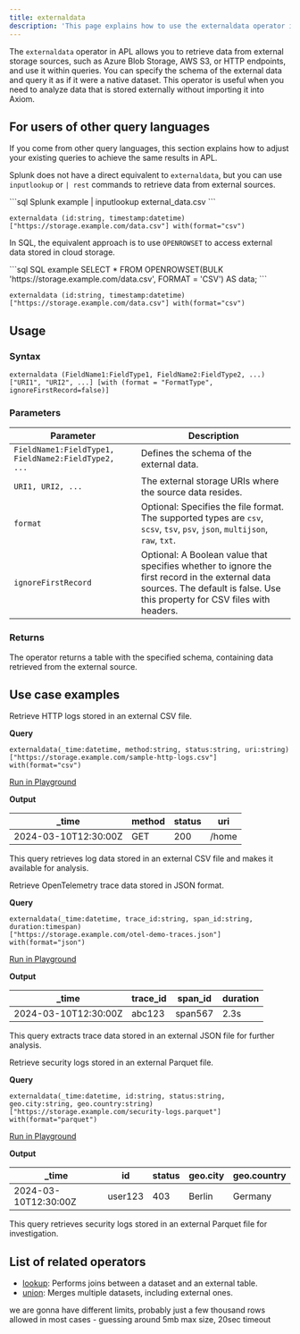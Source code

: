 ```yaml
---
title: externaldata
description: 'This page explains how to use the externaldata operator in APL.'
---
```


The `externaldata` operator in APL allows you to retrieve data from external storage sources, such as Azure Blob Storage, AWS S3, or HTTP endpoints, and use it within queries. You can specify the schema of the external data and query it as if it were a native dataset. This operator is useful when you need to analyze data that is stored externally without importing it into Axiom.

## For users of other query languages

If you come from other query languages, this section explains how to adjust your existing queries to achieve the same results in APL.

<AccordionGroup>
<Accordion title="Splunk SPL users">

Splunk does not have a direct equivalent to `externaldata`, but you can use `inputlookup` or `| rest` commands to retrieve data from external sources.

<CodeGroup>
```sql Splunk example
| inputlookup external_data.csv
```

```kusto APL equivalent
externaldata (id:string, timestamp:datetime) ["https://storage.example.com/data.csv"] with(format="csv")
```
</CodeGroup>

</Accordion>
<Accordion title="ANSI SQL users">

In SQL, the equivalent approach is to use `OPENROWSET` to access external data stored in cloud storage.

<CodeGroup>
```sql SQL example
SELECT * FROM OPENROWSET(BULK 'https://storage.example.com/data.csv', FORMAT = 'CSV') AS data;
```

```kusto APL equivalent
externaldata (id:string, timestamp:datetime) ["https://storage.example.com/data.csv"] with(format="csv")
```
</CodeGroup>

</Accordion>
</AccordionGroup>

## Usage

### Syntax

```kusto
externaldata (FieldName1:FieldType1, FieldName2:FieldType2, ...) ["URI1", "URI2", ...] [with (format = "FormatType", ignoreFirstRecord=false)]
```

### Parameters

| Parameter | Description |
|-----------|-------------|
| `FieldName1:FieldType1, FieldName2:FieldType2, ...` | Defines the schema of the external data. |
| `URI1, URI2, ...` | The external storage URIs where the source data resides. |
| `format` | Optional: Specifies the file format. The supported types are `csv`, `scsv`, `tsv`, `psv`, `json`, `multijson`, `raw`, `txt`. |
| `ignoreFirstRecord` | Optional: A Boolean value that specifies whether to ignore the first record in the external data sources. The default is false. Use this property for CSV files with headers. |

### Returns

The operator returns a table with the specified schema, containing data retrieved from the external source.

## Use case examples

<Tabs>
<Tab title="Log analysis">

Retrieve HTTP logs stored in an external CSV file.

**Query**

```kusto
externaldata(_time:datetime, method:string, status:string, uri:string)
["https://storage.example.com/sample-http-logs.csv"]
with(format="csv")
```

[Run in Playground](https://play.axiom.co/axiom-play-qf1k/explorer?initForm=%7B%22apl%22%3A%22externaldata%28_time%3Adatetime%2C%20method%3Astring%2C%20status%3Astring%2C%20uri%3Astring%29%5Cn%5B%5C%22https%3A%2F%2Fstorage.example.com%2Fsample-http-logs.csv%5C%22%5D%5Cnwith%28format%3D%5C%22csv%5C%22%29%22%7D)

**Output**

| _time | method | status | uri |
|--------|--------|--------|--------|
| 2024-03-10T12:30:00Z | GET | 200 | /home |

This query retrieves log data stored in an external CSV file and makes it available for analysis.

</Tab>
<Tab title="OpenTelemetry traces">

Retrieve OpenTelemetry trace data stored in JSON format.

**Query**

```kusto
externaldata(_time:datetime, trace_id:string, span_id:string, duration:timespan)
["https://storage.example.com/otel-demo-traces.json"]
with(format="json")
```

[Run in Playground](https://play.axiom.co/axiom-play-qf1k/explorer?initForm=%7B%22apl%22%3A%22externaldata%28_time%3Adatetime%2C%20trace_id%3Astring%2C%20span_id%3Astring%2C%20duration%3Atimespan%29%5Cn%5B%5C%22https%3A%2F%2Fstorage.example.com%2Fotel-demo-traces.json%5C%22%5D%5Cnwith%28format%3D%5C%22json%5C%22%29%22%7D)

**Output**

| _time | trace_id | span_id | duration |
|--------|----------|--------|----------|
| 2024-03-10T12:30:00Z | abc123 | span567 | 2.3s |

This query extracts trace data stored in an external JSON file for further analysis.

</Tab>
<Tab title="Security logs">

Retrieve security logs stored in an external Parquet file.

**Query**

```kusto
externaldata(_time:datetime, id:string, status:string, geo.city:string, geo.country:string)
["https://storage.example.com/security-logs.parquet"]
with(format="parquet")
```

[Run in Playground](https://play.axiom.co/axiom-play-qf1k/explorer?initForm=%7B%22apl%22%3A%22externaldata%28_time%3Adatetime%2C%20id%3Astring%2C%20status%3Astring%2C%20geo.city%3Astring%2C%20geo.country%3Astring%29%5Cn%5B%5C%22https%3A%2F%2Fstorage.example.com%2Fsecurity-logs.parquet%5C%22%5D%5Cnwith%28format%3D%5C%22parquet%5C%22%29%22%7D)

**Output**

| _time | id | status | geo.city | geo.country |
|--------|----|--------|----------|------------|
| 2024-03-10T12:30:00Z | user123 | 403 | Berlin | Germany |

This query retrieves security logs stored in an external Parquet file for investigation.

</Tab>
</Tabs>

## List of related operators

- [lookup](/apl/tabular-operators/lookup-operator): Performs joins between a dataset and an external table.
- [union](/apl/tabular-operators/union-operator): Merges multiple datasets, including external ones.


we are gonna have different limits, probably just a few thousand rows allowed in most cases - guessing around 5mb max size, 20sec timeout